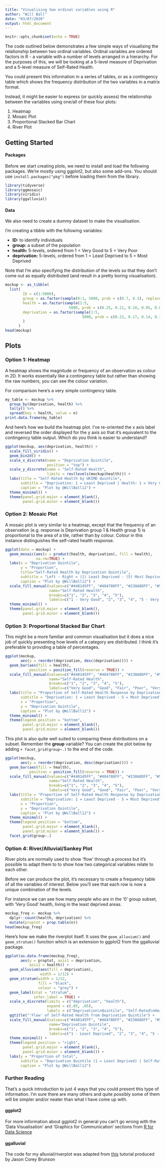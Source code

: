---
title: "Visualising two ordinal variables using R"
author: "Will Ball"
date: "03/07/2020"
output: html_document
---

```{r setup, include=FALSE}
knitr::opts_chunk$set(echo = TRUE)
```

The code outlined below demonstrates a few simple ways of visualising the relationship between two ordinal variables. Ordinal variables are ordered factors in R - a variable with a number of levels arranged in a hierarchy. For the purposes of this, we will be looking at a 5-level measure of Deprivation and a 5-level measure of Self-Rated Health.

You could present this information in a series of tables, or as a contingency table which shows the frequency distribution of the two variables in a matrix format.

Instead, it might be easier to express (or quickly assess) the relationship between the variables using one/all of these four plots:

1. Heatmap
2. Mosaic Plot
3. Proportional Stacked Bar Chart
4. River Plot

## Getting Started
#### Packages

Before we start creating plots, we need to install and load the following packages. We're mostly using ggplot2, but also some add-ons. You should use `install.packages("pkg")` before loading them from the library.

```{r packages, <code>, warning = FALSE, message = FALSE}
library(tidyverse)
library(ggmosaic)
library(viridis)
library(ggalluvial)
```


#### Data

We also need to create a dummy dataset to make the visualisation.

I'm creating a tibble with the following variables:

- __ID:__ to identify individuals
- __group:__ a subset of the population
- __health:__ 5-levels, ordered from 1 = Very Good to 5 = Very Poor
- __deprivation:__ 5-levels, ordered from 1 = Least Deprived to 5 = Most Deprived

Note that I'm also specifying the distribution of the levels so that they don't come out as equally distributed (and result in a pretty boring visualisation).

```{r dummy data, <code>}
mockup <- as_tibble(
  list(
        ID = c(1:5000),
        group = as.factor(sample(0:1, 5000, prob = c(0.7, 0.3), replace = TRUE)),
        health = as.factor(sample(1:5,
                             5000, prob = c(0.25, 0.21, 0.10, 0.05, 0.03), replace = TRUE)), 
        deprivation = as.factor(sample(1:5,
                                   5000, prob = c(0.22, 0.17, 0.14, 0.14, 0.10), replace = TRUE))
        )
      )
head(mockup)
```


## Plots
### Option 1: Heatmap

A heatmap shows the magnitude or frequency of an observation as colour in 2D. It works essentially like a contingency table but rather than showing the raw numbers, you can see the colour variation.

For comparison here's a very simple contingency table.

```{r contingency, <code>}
my_table <- mockup %>% 
  group_by(deprivation, health) %>% 
  tally() %>% 
  spread(key = health, value = n)
print.data.frame(my_table)
```
And here's how we build the heatmap plot. I've re-oriented the x axis label and reversed the order displayed for the y axis so that it's equivalent to the contingency table output. Which do you think is easier to understand?

```{r heatmap, echo = TRUE}
ggplot(mockup, aes(deprivation, health)) + 
  scale_fill_viridis() +
  geom_bin2d() +
  scale_x_discrete(name = "Deprivation Quintile",
                   position = "top") +
  scale_y_discrete(name = "Self-Rated Health",
                   limits = rev(levels(mockup$health))) +
  labs(title = "Self-Rated Health by UKIMD Quintile",
       subtitle = "Deprivation: 1 = Least Deprived | Health: 1 = Very Good",
       caption = "Plot by @WillBall12") +
  theme_minimal() +
  theme(panel.grid.major = element_blank(), 
        panel.grid.minor = element_blank())
```


### Option 2: Mosaic Plot

A mosaic plot is very similar to a heatmap, except that the frequency of an observation (e.g. response is Deprivation group 1 & Health group 1) is proportional to the area of a tile, rather than by colour. Colour in this instance distinguishes the self-rated health response.

```{r mosaic, echo = TRUE}
ggplot(data = mockup) +
  geom_mosaic(aes(x = product(health, deprivation), fill = health),
              na.rm=TRUE) + 
  labs(x = "Deprivation Quintile", 
       y = "Proportion", 
       title="Self-Rated Health by Deprivation Quintile",
       subtitle = "Left - Right = (1) Least Deprived - (5) Most Deprived",
       caption = "Plot by @WillBall12") +
  scale_fill_manual(values=c("#440145FF", "#404788FF", "#238A8DFF", "#55C667FF", "#FDE725FF"), 
                    name="Self-Rated Health",
                    breaks=c("1", "2", "3", "4", "5"),
                    labels=c("1 - Very Good", "2", "3", "4", "5 - Very Poor")) +
  theme_minimal() +
  theme(panel.grid.major = element_blank(), 
        panel.grid.minor = element_blank())
```



### Option 3: Proportional Stacked Bar Chart

This might be a more familiar and common visualisation but it does a nice job of quickly presenting how levels of a category are distributed. I think it's preferable to providing a table of percentages.

```{r Proportional Stack Bar Chart}
ggplot(mockup,
       aes(y = reorder(deprivation, desc(deprivation)))) +
  geom_bar(aes(fill = health),
           position = position_fill(reverse = TRUE)) +
  scale_fill_manual(values=c("#440145FF", "#404788FF", "#238A8DFF", "#55C667FF", "#FDE725FF"), 
                    name="Self-Rated Health",
                    breaks=c("1", "2", "3", "4", "5"),
                    labels=c("Very Good", "Good", "Fair", "Poor", "Very Poor")) +
  labs(title = "Proportion of Self-Rated Health Response by Deprivation Quintile",
       subtitle = "Deprivation: 1 = Least Deprived - 5 = Most Deprived",
       x = "Proportion",
       y = "Deprivation Quintile",
       caption = "Plot by @WillBall12") +
  theme_minimal() +
  theme(legend.position = "bottom",
        panel.grid.major = element_blank(), 
        panel.grid.minor = element_blank())
```

This plot is also quite well suited to comparing these distributions on a subset. Remember the __group__ variable? You can create the plot below by adding `+ facet_grid(group~.)` to the end of the code.

```{r facet, echo = FALSE}
ggplot(mockup,
       aes(y = reorder(deprivation, desc(deprivation)))) +
  geom_bar(aes(fill = health),
           position = position_fill(reverse = TRUE)) +
  scale_fill_manual(values=c("#440145FF", "#404788FF", "#238A8DFF", "#55C667FF", "#FDE725FF"), 
                    name="Self-Rated Health",
                    breaks=c("1", "2", "3", "4", "5"),
                    labels=c("Very Good", "Good", "Fair", "Poor", "Very Poor")) +
  labs(title = "Proportion of Self-Rated Health Response by Deprivation Quintile",
       subtitle = "Deprivation: 1 = Least Deprived - 5 = Most Deprived",
       x = "Proportion",
       y = "Deprivation Quintile",
       caption = "Plot by @WillBall12") +
  theme_minimal() +
  theme(legend.position = "bottom",
        panel.grid.major = element_blank(), 
        panel.grid.minor = element_blank()) +
  facet_grid(group~.)
```


### Option 4: River/Alluvial/Sankey Plot

River plots are normally used to show 'flow' through a process but it's possible to adapt them to to show how two categorical variables relate to each other.

Before we can produce the plot, it's necessary to create a frequency table of all the variables of interest. Below you'll see that each row is now a unique combination of the levels.

For instance we can see how many people who are in the '0' group subset, with 'Very Good' health, living in the least deprived areas.

```{r frequency table, <code>, echo = TRUE}
mockup_freq <- mockup %>%
  dplyr::count(health, deprivation) %>%
  mutate(proptot = prop.table(n))
head(mockup_freq)
```


Here's how we make the riverplot itself. It uses the `geom_alluvium()` and `geom_stratum()` function which is an extension to ggplot2 from the ggalluvial package.

```{r riverplot, echo = TRUE, warning = FALSE}
ggplot(as.data.frame(mockup_freq),
       aes(y = proptot, axis1 = deprivation, 
           axis2 = health)) +
  geom_alluvium(aes(fill = deprivation), 
                width = 1/12) +
  geom_stratum(width = 1/12, 
               fill = "black", 
               colour = "grey") +
  geom_label(stat = "stratum",
             infer.label = TRUE) +
  scale_x_discrete(limits = c("deprivation", "health"),
                   expand = c(.05, .05),
                   labels = c("Deprivation\nQuintile", "Self-Rated\nHealth")) +
  ggtitle("'Flow' of Self-Rated Health from Deprivation Quintile") +
  scale_fill_manual(values=c("#440145FF", "#404788FF", "#238A8DFF", "#55C667FF", "#FDE725FF"), 
                    name="Deprivation Quintile",
                    breaks=c("1", "2", "3", "4", "5"),
                    labels=c("1 - Least Deprived", "2", "3", "4", "5 - Most Deprived")) +
  theme_minimal() +
  theme(legend.position = "right",
        panel.grid.major = element_blank(), 
        panel.grid.minor = element_blank()) +
  labs(y = "Proportion of total",
       subtitle = "Deprivation Quintile (1 = Least Deprived) | Self-Rated Health (1 = Very Good)",
       caption = "Plot by @WillBall12")
```

### Further Reading

That's a quick introduction to just 4 ways that you could present this type of information. I'm sure there are many others and quite possibly some of them will be simpler and/or neater than what I have come up with.

#### ggplot2
For more information about ggplot2 in general you can't go wrong with the 'Data Visualisation' and 'Graphics for Communication' sections from [R for Data Science](https://r4ds.had.co.nz/)

#### ggalluvial
The code for my alluvial/riverplot was adapted from [this](https://cran.r-project.org/web/packages/ggalluvial/vignettes/ggalluvial.html) tutorial produced by Jason Corey Brunson
